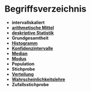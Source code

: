 # Begriffsverzeichnis {-}

- **intervallskaliert**
- [__arithmetische Mittel__](#NA)
- [__deskriptive Statistik__](#NA)
- __Grundgesamtheit__
- [__Histogramm__](#NA)
- [__Konfidenzintervalle__](#NA)
- [__Median__](#NA)
- [__Modus__](#NA)
- __Population__
- __Stichprobe__
- [__Verteilung__](#NA)
- [__Wahrscheinlichkeitslehre__](#NA)
- __Zufallsstichprobe__
